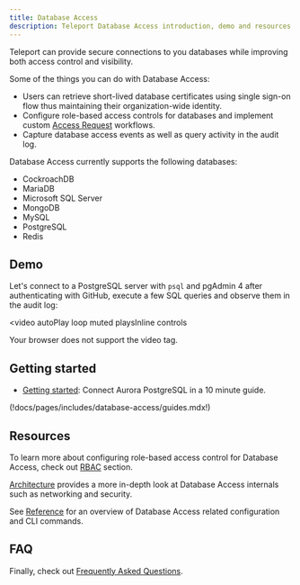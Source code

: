 ```yaml
---
title: Database Access
description: Teleport Database Access introduction, demo and resources.
---
```


Teleport can provide secure connections to you databases while improving both access
control and visibility.

Some of the things you can do with Database Access:

- Users can retrieve short-lived database certificates using single sign-on
  flow thus maintaining their organization-wide identity.
- Configure role-based access controls for databases and implement custom
  [Access Request](../access-controls/access-requests.mdx) workflows.
- Capture database access events as well as query activity in the audit log.

Database Access currently supports the following databases:

- CockroachDB
- MariaDB
- Microsoft SQL Server
- MongoDB
- MySQL
- PostgreSQL
- Redis

## Demo

Let's connect to a PostgreSQL server with `psql` and pgAdmin 4 after authenticating
with GitHub, execute a few SQL queries and observe them in the audit log:

<video
  autoPlay
  loop
  muted
  playsInline
  controls
>
  <source
    src="../../img/database-access/dbaccessdemo.mp4"
    type="video/mp4"
  />

  <source
    src="../../img/database-access/dbaccessdemo.webm"
    type="video/webm"
  />

  Your browser does not support the video tag.
</video>

## Getting started

- [Getting started](./getting-started.mdx): Connect Aurora PostgreSQL in a 10 minute guide.

(!docs/pages/includes/database-access/guides.mdx!)

## Resources

To learn more about configuring role-based access control for Database Access,
check out [RBAC](./rbac.mdx) section.

[Architecture](./architecture.mdx) provides a more in-depth
look at Database Access internals such as networking and security.

See [Reference](./reference.mdx) for an overview of
Database Access related configuration and CLI commands.

## FAQ

Finally, check out [Frequently Asked Questions](./faq.mdx).
